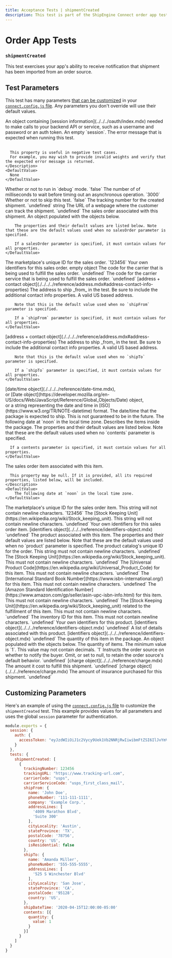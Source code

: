```yaml
---
title: Acceptance Tests | shipmentCreated
description: This test is part of the ShipEngine Connect order app test suite.
---
```


Order App Tests
==================================

### `shipmentCreated`

This test exercises your app's ability to receive notification that shipment has been imported from an order source.


Test Parameters
-------------------------
This test has many parameters [that can be customized](#customizing-parameters) in your [`connect.config.js` file](../../../testing/config.mdx). Any parameters you don't override will use their default values.

<Reference>

  <Field name="session" type="object">
    <Description>
        An object containing [session information](../../../oauth/index.mdx) needed to make calls to your backend API or service, such as
        a username and password or an auth token.
    </Description>
    <DefaultValue>
        An empty `session`.
    </DefaultValue>
  </Field>

  <Field name="expectedErrorMessage" type="string">
    <Description>
      The error message that is expected when running this test.
      <br/> <br/>

      This property is useful in negative test cases.
      For example, you may wish to provide invalid weights and verify that the expected error message is returned.
    </Description>
    <DefaultValue>
      None
    </DefaultValue>
  </Field>

  <Field name="debug" type="boolean">
    <Description>
      Whether or not to run in `debug` mode.
    </Description>
    <DefaultValue>
      `false`
    </DefaultValue>
  </Field>

  <Field name="timeout" type="number">
    <Description>
      The number of of milliseconds to wait before timing out an asynchronous operation.
    </Description>
    <DefaultValue>
      `3000`
    </DefaultValue>
  </Field>

  <Field name="skip" type="boolean">
    <Description>
      Whether or not to skip this test.
    </Description>
    <DefaultValue>
      `false`
    </DefaultValue>
  </Field>

  <Field name="trackingNumber" type="string">
    <Description>
      The tracking number for the created shipment.
    </Description>
    <DefaultValue>
      `undefined`
    </DefaultValue>
  </Field>
  <Field name="trackingUrl">
    <Type>
      string
    </Type>
    <Description>
        The URL of a webpage where the customer can track the shipment.
    </Description>
    <DefaultValue>
        `undefined`
    </DefaultValue>
  </Field>

  <Field name="salesOrder" type="object">
    <Description>
        The sales order associated with this shipment.
    </Description>
    <DefaultValue>
        An object populated with the objects below.

        The properties and their default values are listed below. Note that these are the default values used when no salesOrder parameter is specified.

        If a salesOrder parameter is specified, it must contain values for all properties.
    </DefaultValue>
  </Field>

  <Field name="salesOrder.id" type="string">
    <Description>
        The marketplace's unique ID for the sales order.
    </Description>
    <DefaultValue>
        `123456`
    </DefaultValue>
  </Field>

  <Field name="salesOrder.identifiers" type="object">
    <Description>
        Your own identifiers for this sales order.
    </Description>
    <DefaultValue>
        empty object
    </DefaultValue>
  </Field>

  <Field name="carrierCode" type="string">
    <Description>
        The code for the carrier that is being used to fulfill the sales order.
    </Description>
    <DefaultValue>
        `undefined`
    </DefaultValue>
  </Field>

  <Field name="carrierServiceCode" type="string">
    <Description>
        The code for the carrier service that is being used to fulfill the sales order.
    </Description>
    <DefaultValue>
        `undefined`
    </DefaultValue>
  </Field>

  <Field name="shipFrom">
    <Type>
      [address + contact object](./../../../reference/address.mdx#address-contact-info-properties)
    </Type>
    <Description>
        The address to ship _from_ in the test. Be sure to include the additional contact info properties.
    </Description>
    <DefaultValue>
        A valid US based address.

        Note that this is the default value used when no `shipFrom` parameter is specified.

        If a `shipFrom` parameter is specified, it must contain values for all properties.
    </DefaultValue>
  </Field>

  <Field name="shipTo">
    <Type>
      [address + contact object](./../../../reference/address.mdx#address-contact-info-properties)
    </Type>
    <Description>
        The address to ship _from_ in the test. Be sure to include the additional contact info properties.
    </Description>
    <DefaultValue>
        A valid US based address.

        Note that this is the default value used when no `shipTo` parameter is specified.

        If a `shipTo` parameter is specified, it must contain values for all properties.
    </DefaultValue>
  </Field>

  <Field name="shipDateTime">
    <Type>
      [date/time object](./../../../reference/date-time.mdx), <br/>
      or [Date object](https://developer.mozilla.org/en-US/docs/Web/JavaScript/Reference/Global_Objects/Date) object, <br/>
      or a string representing the date and time in [ISO](https://www.w3.org/TR/NOTE-datetime) format.
    </Type>
    <Description>
      The date/time that the package is expected to ship. This is not guaranteed to be in the future.
    </Description>
    <DefaultValue>
        The following date at `noon` in the local time zone. 
    </DefaultValue>
  </Field>

  <Field name="contents" type="object">
    <Description>
      Describes the items inside the package.
    </Description>
    <DefaultValue>
      The properties and their default values are listed below. 
      Note that these are the default values used when no `contents` parameter is specified.

      If a contents parameter is specified, it must contain values for all properties.
    </DefaultValue>
  </Field>

  <Field name="contents.salesOrderItem" type="object">
    <Description>
      The sales order item associated with this item.

      This property may be null. If it is provided, all its required properties, listed below, will be included.
    </Description>
    <DefaultValue>
        The following date at `noon` in the local time zone.
    </DefaultValue>
  </Field>

  <Field name="contents.salesOrderItem.id" type="string">
    <Description>
      The marketplace's unique ID for the sales order item. This string will not contain newline characters.
    </Description>
    <DefaultValue>
      `123456`
    </DefaultValue>
  </Field>

  <Field name="contents.salesOrderItem.sku" type="string">
    <Description>
      The [Stock Keeping Unit](https://en.wikipedia.org/wiki/Stock_keeping_unit). This string will not contain newline characters.
    </Description>
    <DefaultValue>
      `undefined`
    </DefaultValue>
  </Field>

  <Field name="contents.salesOrderItem.identifiers">
    <Description>
      Your own identifiers for this sales order item.
    </Description>
    <Type>
      [identifiers object](../../../reference/identifiers-object.mdx)
    </Type>
    <DefaultValue>
      `undefined`
    </DefaultValue>
  </Field>

  <Field name="contents.product" type="object">
    <Description>
      The product associated with this item.
    </Description>
    <DefaultValue>
      The properties and their default values are listed below. Note that these are the default values used when no
      `product` parameter is specified.
    </DefaultValue>
  </Field>

  <Field name="contents.product.id" type="string">
    <Description>
      The product catalog's unique ID for the order. This string must not contain newline characters.
    </Description>
    <DefaultValue>
      `undefined`
    </DefaultValue>
  </Field>

  <Field name="contents.product.sku" type="string">
    <Description>
      The [Stock Keeping Unit](https://en.wikipedia.org/wiki/Stock_keeping_unit). This must not contain newline characters.
    </Description>
    <DefaultValue>
      `undefined`
    </DefaultValue>
  </Field>

  <Field name="contents.product.upc" type="string">
    <Description>
      The [Universal Product Code](https://en.wikipedia.org/wiki/Universal_Product_Code) for this item. This must not contain newline characters.
    </Description>
    <DefaultValue>
      `undefined`
    </DefaultValue>
  </Field>

  <Field name="contents.product.isbn" type="string">
    <Description>
      The [International Standard Book Number](https://www.isbn-international.org/) for this item. This must not contain newline characters.
    </Description>
    <DefaultValue>
      `undefined`
    </DefaultValue>
  </Field>

  <Field name="contents.product.asin" type="string">
    <Description>
      The [Amazon Standard Identification Number](https://www.amazon.com/gp/seller/asin-upc-isbn-info.html) for this item. This must not contain newline characters.
    </Description>
    <DefaultValue>
      `undefined`
    </DefaultValue>
  </Field>

  <Field name="contents.product.fulfillmentSku" type="string">
    <Description>
      The [Stock Keeping Unit](https://en.wikipedia.org/wiki/Stock_keeping_unit) related to the fulfillment of this item. This must not contain newline characters.
    </Description>
    <DefaultValue>
      `undefined`
    </DefaultValue>
  </Field>

  <Field name="contents.product.inventoryID" type="string">
    <Description>
      The inventory ID for this item. This must not contain newline characters.
    </Description>
    <DefaultValue>
      `undefined`
    </DefaultValue>
  </Field>

  <Field name="contents.product.identifiers">
    <Description>
      Your own identifiers for this product.
    </Description>
    <Type>
      [identifiers object](../../../reference/identifiers-object.mdx)
    </Type>
    <DefaultValue>
      `undefined`
    </DefaultValue>
  </Field>

  <Field name="contents.product.details">
    <Description>
      A list of details associated with this product.
    </Description>
    <Type>
      [identifiers object](../../../reference/identifiers-object.mdx)
    </Type>
    <DefaultValue>
      `undefined`
    </DefaultValue>
  </Field>

  <Field name="contents.quantity" type="object">
    <Description>
      The quantity of this item in the package.
    </Description>
    <DefaultValue>
      An object populated with the objects below.
    </DefaultValue>
  </Field>

  <Field name="contents.quantity.value" type="number">
    <Description>
      The quantity of items. The minimum value is `1`. This value may not contain decimals.
    </Description>
    <DefaultValue>
      `1`
    </DefaultValue>
  </Field>
</Reference>

<Field name="notifyBuyer" type="boolean">
    <Description>
      Instructs the order source on whether to notify the buyer. Omit, or set to null, to retain the order source's default behavior.
    </Description>
    <DefaultValue>
      `undefined`
    </DefaultValue>
  </Field>
</Reference>

<Field name="fulfillmentCost">
    <type>
      [charge object](../../../reference/charge.mdx)
    </type>
    <Description>
      The amount it cost to fulfill this shipment.
    </Description>
    <DefaultValue>
      `undefined`
    </DefaultValue>
  </Field>
</Reference>

<Field name="insuranceCost">
    <type>
      [charge object](../../../reference/charge.mdx)
    </type>
    <Description>
      The amount of insurance purchased for this shipment.
    </Description>
    <DefaultValue>
      `undefined`
    </DefaultValue>
  </Field>
</Reference>

Customizing Parameters
------------------------------
Here's an example of using the [`connect.config.js` file](./../../../testing/config.mdx) to customize the `shipmentCreated` test. 
This example provides values for all parameters and uses the global `session` parameter for authentication.

```javascript
module.exports = {
  session: {
    auth: {
      accessToken: "eyJzdWIiOiJ1c2Vycy9Uek1Vb2NNRjRwIiwibmFtZSI6IlJvYmVydCBUb2tlbiBNYW4iLCJzY29wZSI6InNlbGYgZ3JvdXBzL2FkbWlucyIsImV4cCI6IjEzMDA4MTkzODAifQ"
    }
  },
  tests: {
    shipmentCreated: [
      {
        trackingNumber: 123456
        trackingURL: "https://www.tracking-url.com",
        carrierCode: "usps",
        carrierServiceCode: "usps_first_class_mail",
        shipFrom: {
          name: 'John Doe',
          phoneNumber: '111-111-1111',
          company: 'Example Corp.',
          addressLines: [
            '4009 Marathon Blvd',
            'Suite 300'
          ],
          cityLocality: 'Austin',
          stateProvince: 'TX',
          postalCode: '78756',
          country: 'US',
          isResidential: false
        },
        shipTo: {
          name: 'Amanda Miller',
          phoneNumber: '555-555-5555',
          addressLines: [
            '525 S Winchester Blvd'
          ],
          cityLocality: 'San Jose',
          stateProvince: 'CA',
          postalCode: '95128',
          country: 'US',
        },
        shipDateTime: '2020-04-15T12:00:00-05:00'
        contents: [{
          quantity: {
            value: 1
          }
        }]
      }
    ]
  }
}
```
